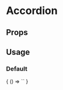 
# Accordion

<Meta
  title='Accordion'
  component='fw-accordion'
/>

## Props 

<Props of="fw-accordion"/>

## Usage

### Default
<Preview>
  <Story name='Default'>
    {
      () => `<fw-accordion></fw-accordion>`
    }
  </Story>
</Preview>

